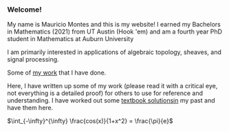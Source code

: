 === Welcome! ===

My name is Mauricio Montes and this is my website!
I earned my Bachelors in Mathematics (2021) from UT Austin (Hook 'em) and am 
a fourth year PhD student in Mathematics at Auburn University

I am primarily interested in applications of algebraic topology, sheaves, and signal processing.

Some of [[Research| my work]] that I have done. 

Here, I have written up some of my work (please read it with a critical eye, not everything is a detailed proof) for others to use for reference and understanding.
I have worked out some [[random solutions to stuff | textbook solutions]]in my past and have them here. 




{{Mau_Self.jpg|This is me|style="width:800px;height:533px;"}}







$\int_{-\infty}^{\infty} \frac{cos(x)}{1+x^2} = \frac{\pi}{e}$
